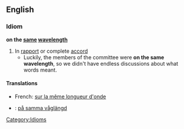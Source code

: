 ==English==
===Idiom===
'''on the [[same]] [[wavelength]]'''
#In [[rapport]] or complete [[accord]]
#* Luckily, the members of the committee were '''on the same wavelength''', so we didn't have endless discussions about what words meant.

====Translations====
*French: [[sur la même longueur d'onde]]
*{{sv}}: [[på samma våglängd]]

[[Category:Idioms]]